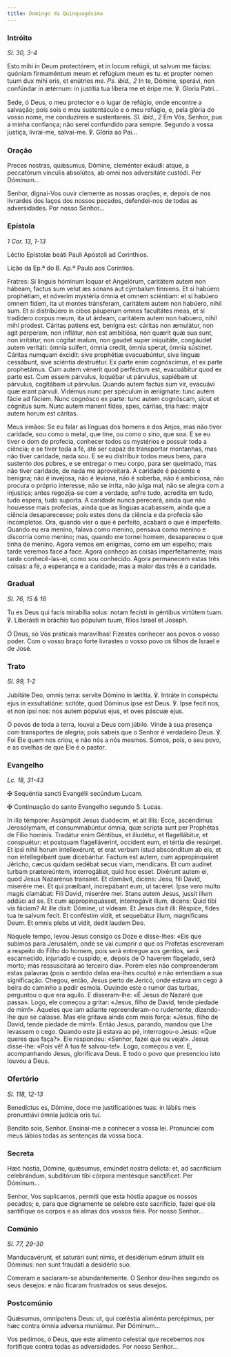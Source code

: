 ```yaml
---
title: Domingo da Quinquagésima
---
```


### Intróito

<em>Sl. 30, 3-4</em>

<div class="side-by-side not-content">

Esto mihi in Deum protectórem, et in locum refúgii, ut salvum me fácias: quóniam firmaméntum meum et refúgium meum es tu: et propter nomen tuum dux mihi eris, et enútries me. <em>Ps. ibid., 2</em> In te, Dómine, sperávi, non confúndar in ætérnum: in justítia tua líbera me et éripe me. ℣. Gloria Patri...

Sede, ó Deus, o meu protector e o lugar de refúgio, onde encontre a salvação; pois sois o meu sustentáculo e o meu refúgio, e, pela glória do vosso nome, me conduzireis e sustentareis. <em>Sl. ibid., 2</em> Em Vós, Senhor, pus a minha confiança; não serei confundido para sempre. Segundo a vossa justiça, livrai-me, salvai-me. ℣. Glória ao Pai...

</div>

### Oração

<div class="side-by-side not-content">

Preces nostras, quǽsumus, Dómine, cleménter exáudi: atque, a peccatórum vínculis absolútos, ab omni nos adversitáte custódi. Per Dóminum...

Senhor, dignai-Vos ouvir clemente as nossas orações; e, depois de nos livrardes dos laços dos nossos pecados, defendei-nos de todas as adversidades. Por nosso Senhor...

</div>

### Epístola

<em>1 Cor. 13, 1-13</em>

<div class="side-by-side not-content">

Léctio Epístolæ beáti Pauli Apóstoli ad Corinthios.

Lição da Ep.ª do B. Ap.º Paulo aos Coríntios.

Fratres: Si linguis hóminum loquar et Angelórum, caritátem autem non hábeam, factus sum velut æs sonans aut cýmbalum tínniens. Et si habúero prophétiam, et nóverim mystéria ómnia et omnem sciéntiam: et si habúero omnem fidem, ita ut montes tránsferam, caritátem autem non habúero, nihil sum. Et si distribúero in cibos páuperum omnes facultátes meas, et si tradídero corpus meum, ita ut árdeam, caritátem autem non habuero, nihil mihi prodest. Cáritas patiens est, benígna est: cáritas non æmulátur, non agit pérperam, non inflátur, non est ambitiósa, non quærit quæ sua sunt, non irritátur, non cógitat malum, non gaudet super iniquitáte, congáudet autem veritáti: ómnia suifert, ómnia credit, ómnia sperat, ómnia sústinet. Cáritas numquam éxcidit: sive prophétiæ evacuabúntur, sive linguæ cessábunt, sive sciéntia destruétur. Ex parte enim cognóscimus, et ex parte prophetámus. Cum autem vénerit quod perféctum est, evacuábitur quod ex parte est. Cum essem párvulus, loquébar ut párvulus, sapiébam ut párvulus, cogitábam ut párvulus. Quando autem factus sum vir, evacuávi quæ erant párvuli. Vidémus nunc per spéculum in ænígmate: tunc autem fácie ad fáciem. Nunc cognósco ex parte: tunc autem cognóscam, sicut et cógnitus sum. Nunc autem manent fides, spes, cáritas, tria hæc: major autem horum est cáritas.

Meus irmãos: Se eu falar as línguas dos homens e dos Anjos, mas não tiver caridade, sou como o metal, que tine, ou como o sino, que soa. E se eu tiver o dom de profecia, conhecer todos os mystérios e possuir toda a ciência; e se tiver toda a fé, até ser capaz de transportar montanhas, mas não tiver caridade, nada sou. E se eu distribuir todos meus bens, para sustento dos pobres, e se entregar o meu corpo, para ser queimado, mas não tiver caridade, de nada me aproveitará. A caridade é paciente e benigna; não é invejosa, não é leviana, não é soberba, não é ambiciosa, não procura o próprio interesse, não se irrita, não julga mal, não se alegra com a injustiça; antes regozija-se com a verdade, sofre tudo, acredita em tudo, tudo espera, tudo suporta. A caridade nunca perecerá, ainda que não houvesse mais profecias, ainda que as línguas acabassem, ainda que a ciência desaparecesse; pois estes dons da ciência e da profecia são incompletos. Ora, quando vier o que é perfeito, acabará o que é imperfeito. Quando eu era menino, falava como menino, pensava como menino e discorria como menino; mas, quando me tornei homem, desapareceu o que tinha de menino. Agora vemos em enigmas, como em um espelho; mais tarde veremos face a face. Agora conheço as coisas imperfeitamente; mais tarde conhecê-las-ei, como sou conhecido. Agora permanecem estas três coisas: a fé, a esperança e a caridade; mas a maior das três é a caridade.

</div>

### Gradual

<em>Sl. 76, 15 & 16</em>

<div class="side-by-side not-content">

Tu es Deus qui facis mirabília solus: notam fecísti in géntibus virtútem tuam. ℣. Liberásti in bráchio tuo pópulum tuum, fílios Israel et Joseph.

Ó Deus, só Vós praticais maravilhas! Fizestes conhecer aos povos o vosso poder. Com o vosso braço forte livrastes o vosso povo os filhos de Israel e de José.

</div>

### Trato

<em>Sl. 99, 1-2</em>

<div class="side-by-side not-content">

Jubiláte Deo, omnis terra: servíte Dómino in lætítia. ℣. Intráte in conspéctu ejus in exsultatióne: scitóte, quod Dóminus ipse est Deus. ℣. Ipse fecit nos, et non ipsi nos: nos autem pópulus ejus, et oves páscuæ ejus.

Ó povos de toda a terra, louvai a Deus com júbilo. Vinde à sua presença com transportes de alegria; pois sabeis que o Senhor é verdadeiro Deus. ℣. Foi Ele quem nos criou, e não nós a nós mesmos. Somos, pois, o seu povo, e as ovelhas de que Ele é o pastor.

</div>

### Evangelho

<em>Lc. 18, 31-43</em>

<div class="side-by-side not-content">

<span class="cross text-red-500">✠</span> Sequéntia sancti Evangélii secúndum Lucam.

<span class="cross text-red-500">✠</span> Continuação do santo Evangelho segundo S. Lucas.

In illo témpore: Assúmpsit Jesus duódecim, et ait illis: Ecce, ascéndimus Jerosólymam, et consummabúntur ómnia, quæ scripta sunt per Prophétas de Fílio hominis. Tradátur enim Géntibus, et illudétur, et flagellábitur, et conspuétur: et postquam flagelláverint, occídent eum, et tértia die resúrget. Et ipsi nihil horum intellexérunt, et erat verbum istud abscónditum ab eis, et non intellegébant quæ dicebántur. Factum est autem, cum appropinquáret Jéricho, cæcus quidam sedébat secus viam, mendícans. Et cum audíret turbam prætereúntem, interrogábat, quid hoc esset. Dixérunt autem ei, quod Jesus Nazarénus transíret. Et clamávit, dicens: Jesu, fili David, miserére mei. Et qui præíbant, increpábant eum, ut tacéret. Ipse vero multo magis clamábat: Fili David, miserére mei. Stans autem Jesus, jussit illum addúci ad se. Et cum appropinquásset, interrogávit illum, dicens: Quid tibi vis fáciam? At ille dixit: Dómine, ut vídeam. Et Jesus dixit illi: Réspice, fides tua te salvum fecit. Et conféstim vidit, et sequebátur illum, magníficans Deum. Et omnis plebs ut vidit, dedit laudem Deo.

Naquele tempo, levou Jesus consigo os Doze e disse-lhes: «Eis que subimos para Jerusalém, onde se vai cumprir o que os Profetas escreveram a respeito do Filho do homem, pois será entregue aos gentios, será escarnecido, injuriado e cuspido; e, depois de O haverem flagelado, será morto; mas ressuscitará ao terceiro dia». Porém eles não compreenderam estas palavras (pois o sentido delas era-lhes oculto) e não entendiam a sua significação. Chegou, então, Jesus perto de Jericó, onde estava um cego à beira do caminho a pedir esmola. Ouvindo este o rumor das turbas, perguntou o que era aquilo. E disseram-lhe: «É Jesus de Nazaré que passa». Logo, ele começou a gritar: «Jesus, filho de David, tende piedade de mim!». Aqueles que iam adiante repreenderam-no rudemente, dizendo-lhe que se calasse. Mas ele gritava ainda com mais força: «Jesus, filho de David, tende piedade de mim!». Então Jesus, parando, mandou que Lhe levassem o cego. Quando este já estava ao pé, interrogou-o Jesus: «Que queres que faça?». Ele respondeu: «Senhor, fazei que eu veja!». Jesus disse-lhe: «Pois vê! A tua fé salvou-te!». Logo, começou a ver. E, acompanhando Jesus, glorificava Deus. E todo o povo que presenciou isto louvou a Deus.

</div>

### Ofertório

<em>Sl. 118, 12-13</em>

<div class="side-by-side not-content">

Benedíctus es, Dómine, doce me justificatiónes tuas: in lábiis meis pronuntiávi ómnia judícia oris tui.

Bendito sois, Senhor. Ensinai-me a conhecer a vossa lei. Pronunciei com meus lábios todas as sentenças da vossa boca.

</div>

### Secreta

<div class="side-by-side not-content">

Hæc hóstia, Dómine, quǽsumus, emúndet nostra delícta: et, ad sacrifícium celebrándum, subditórum tibi córpora mentésque sanctíficet. Per Dóminum...

Senhor, Vos suplicamos, permiti que esta hóstia apague os nossos pecados; e, para que dignamente se celebre este sacrifício, fazei que ela santifique os corpos e as almas dos vossos fiéis. Por nosso Senhor...

</div>

### Comúnio

<em>Sl. 77, 29-30</em>

<div class="side-by-side not-content">

Manducavérunt, et saturári sunt nimis, et desidérium eórum áttulit eis Dóminus: non sunt fraudáti a desidério suo.

Comeram e saciaram-se abundantemente. O Senhor deu-lhes segundo os seus desejos: e não ficaram frustrados os seus desejos.

</div>

### Postcomúnio

<div class="side-by-side not-content">

Quǽsumus, omnípotens Deus: ut, qui cœléstia aliménta percépimus, per hæc contra ómnia adversa muniámur. Per Dóminum...

Vos pedimos, ó Deus, que este alimento celestial que recebemos nos fortifique contra todas as adversidades. Por nosso Senhor...

</div>
